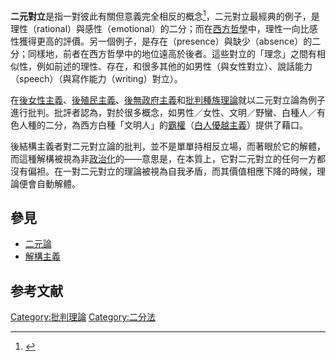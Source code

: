 '''二元對立'''是指一對彼此有關但意義完全相反的概念<ref>{{cite journal |last=Smith |first=G. |year=1996 |title=Binary opposition and sexual power in Paradise Lost |journal=Midwest Quarterly |volume=27 |issue=4 |page=383 }}</ref>，二元對立最經典的例子，是理性（rational）與感性（emotional）的二分；而在[[西方哲學|西方哲學]]中，理性一向比感性獲得更高的評價。另一個例子，是存在（presence）與缺少（absence）的二分；同樣地，前者在西方哲學中的地位遠高於後者。這些對立的「理念」之間有相似性，例如前述的理性、存在，和很多其他的如男性（與女性對立）、說話能力（speech）（與寫作能力（writing）對立）。

在[[後女性主義|後女性主義]]、[[後殖民主義|後殖民主義]]、[[後無政府主義|後無政府主義]]和[[批判種族理論|批判種族理論]]就以二元對立論為例子進行批判。批評者認為，對於很多概念，如男性／女性、文明／野蠻、白種人／有色人種的二分，為西方白種「文明人」的[[霸權|霸權]]（[[白人優越主義|白人優越主義]]）提供了藉口。

後結構主義者對二元對立論的批判，並不是單單持相反立場，而著眼於它的解體，而這種解構被視為非[[政治化|政治化]]的——意思是，在本質上，它對二元對立的任何一方都沒有偏袒。在一對二元對立的理論被視為自我矛盾，而其價值相應下降的時候，理論便會自動解體。
==參見==
*[[二元論|二元論]]
*[[解構主義|解構主義]]
==参考文献==
{{reflist}}

[[Category:批判理論|Category:批判理論]]
[[Category:二分法|Category:二分法]]